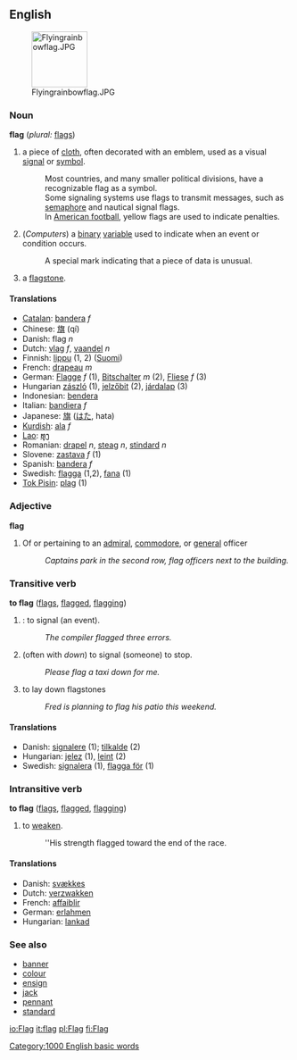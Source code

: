 {{Commons}}
==English==
[[Image:Flyingrainbowflag.JPG|100px]]
=== Noun ===
'''flag'''  (''plural:'' [[flags]])
# a piece of [[cloth]], often decorated with an emblem, used as a visual [[signal]] or [[symbol]].
#: Most countries, and many smaller political divisions, have a recognizable flag as a symbol.
#: Some signaling systems use flags to transmit messages, such as [[semaphore]] and nautical signal flags.
#: In [[American football]], yellow flags are used to indicate penalties.
# (''Computers'') a [[binary]] [[variable]] used to indicate when an event or condition occurs.
#:A special mark indicating that a piece of data is unusual.
# a [[flagstone]].

==== Translations ====
*[[Catalan]]: [[bandera]] ''f''
*Chinese: [[旗]] (qí)
*Danish: flag ''n''
*Dutch: [[vlag]] ''f'', [[vaandel]] ''n''
*Finnish: [[lippu]] (1, 2) ([[:fi:lippu|Suomi]])
*French: [[drapeau]] ''m''
*German: [[Flagge]] ''f'' (1), [[Bitschalter]] ''m'' (2), [[Fliese]] ''f'' (3)
*Hungarian [[zászló]] (1), [[jelzőbit]] (2), [[járdalap]] (3)
*Indonesian: [[bendera]]
*Italian: [[bandiera]] ''f''
*Japanese: [[旗]] ([[はた]], hata)
*[[Kurdish]]: [[ala]] ''f''
*[[Lao]]: [[ທຸງ]]
*Romanian: [[drapel]] ''n'', [[steag]] ''n'', [[stindard]] ''n''
*Slovene: [[zastava]] ''f'' (1)
*Spanish: [[bandera]] ''f''
*Swedish: [[flagga]] (1,2), [[fana]] (1)
*[[Tok Pisin]]: [[plag]] (1)

=== Adjective ===
'''flag'''
# Of or pertaining to an [[admiral]], [[commodore]], or [[general]] officer
#:''Captains park in the second row, flag officers next to the building.''

=== Transitive verb ===
'''to flag'''  ([[flags]], [[flagged]], [[flagging]])
# {{cattag|computing}}: to signal (an event).
#: ''The compiler flagged three errors.''
# (often with ''down'') to signal (someone) to stop.
#: ''Please flag a taxi down for me.''
# to lay down flagstones
#: ''Fred is planning to flag his patio this weekend.''

==== Translations ====
*Danish: [[signalere]] (1); [[tilkalde]] (2)
*Hungarian: [[jelez]] (1), [[leint]] (2)
*Swedish: [[signalera]] (1), [[flagga för]] (1)

=== Intransitive verb ===
'''to flag'''  ([[flags]], [[flagged]], [[flagging]])
# to [[weaken]].
#: ''His strength flagged toward the end of the race.

==== Translations ====
*Danish: [[svækkes]]
*Dutch: [[verzwakken]]
*French: [[affaiblir]]
*German: [[erlahmen]]
*Hungarian: [[lankad]]

=== See also ===
*[[banner]]
*[[colour]]
*[[ensign]]
*[[jack]]
*[[pennant]]
*[[standard]]

[[Category:1000 English basic words]]

[[io:Flag]]
[[it:flag]]
[[pl:Flag]]
[[fi:Flag]]